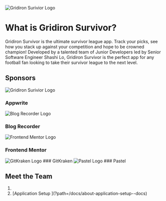 
<Unstyled>
<Image
  src={gridironLogo}
  alt="Gridiron Surivior Logo"
  className="block max-w-full"
/>

# What is Gridiron Survivor?

Gridiron Survivor is the ultimate survivor league app. Track your picks, see how you stack up against your competition and hope to be crowned champion! Developed by a talented team of Junior Developers led by Senior Software Engineer Shashi Lo, Gridiron Survivor is the perfect app for any football fan looking to take their survivor league to the next level.

## Sponsors

<Image
  src={appwriteLogo}
  alt="Gridiron Surivior Logo"
  className="block max-w-full"
/>
### Appwrite

<Image
  src={blogRecorderLogo}
  alt="Blog Recorder Logo"
  className="block max-w-full"
/>
### Blog Recorder

<Image
  src={frontendMentorLogo}
  alt="Frontend Mentor Logo"
  className="block max-w-full"
/>
### Frontend Mentor

<Image src={gitkrakenLogo} alt="GitKraken Logo" className="block max-w-full" />
### GitKraken

<Image src={pastelLogo} alt="Pastel Logo" className="block max-w-full" />
### Pastel

## Meet the Team

<TeamMembers />

<ol className="doc_nav_links">
  <li></li>
  <li>[Application Setup ](?path=/docs/about-application-setup--docs)</li>
</ol>
</Unstyled>
